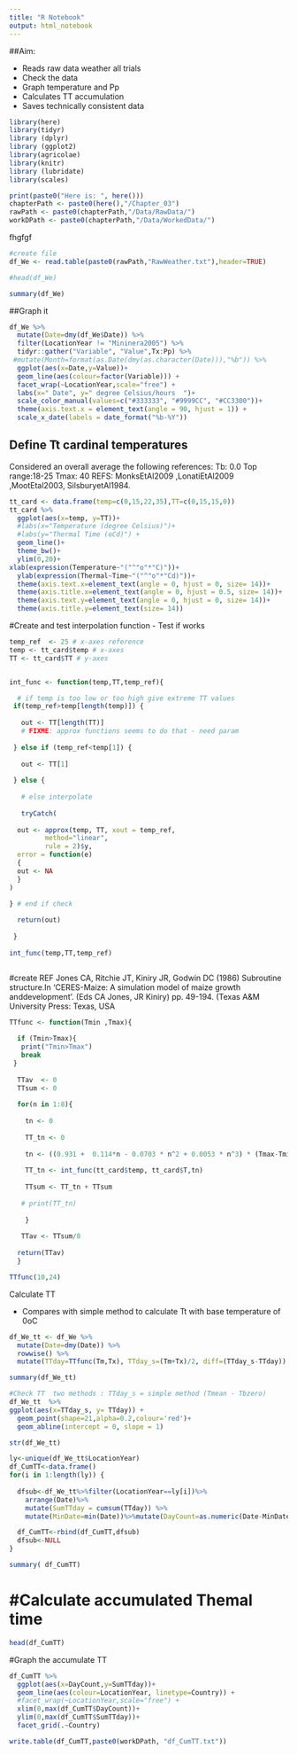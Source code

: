 ```yaml
---
title: "R Notebook"
output: html_notebook
---
```


##Aim:

- Reads raw data weather all trials
- Check the data
- Graph temperature and Pp
- Calculates TT accumulation
- Saves technically consistent data


```r
library(here)
library(tidyr)
library (dplyr)
library (ggplot2)
library(agricolae)
library(knitr)
library (lubridate)
library(scales)
```


```r
print(paste0("Here is: ", here()))
chapterPath <- paste0(here(),"/Chapter_03") 
rawPath <- paste0(chapterPath,"/Data/RawData/")
workDPath <- paste0(chapterPath,"/Data/WorkedData/")
```

fhgfgf


```r
#create file
df_We <- read.table(paste0(rawPath,"RawWeather.txt"),header=TRUE)

#head(df_We)

summary(df_We)
```

##Graph it

```r
df_We %>%
  mutate(Date=dmy(df_We$Date)) %>%
  filter(LocationYear != "Mininera2005") %>%
  tidyr::gather("Variable", "Value",Tx:Pp) %>%
 #mutate(Month=format(as.Date(dmy(as.character(Date))),"%b")) %>%
  ggplot(aes(x=Date,y=Value))+
  geom_line(aes(colour=factor(Variable))) +
  facet_wrap(~LocationYear,scale="free") +
  labs(x=" Date", y=" degree Celsius/hours  ")+
  scale_color_manual(values=c("#333333", "#9999CC", "#CC3300"))+
  theme(axis.text.x = element_text(angle = 90, hjust = 1)) +
  scale_x_date(labels = date_format("%b-%Y"))


```

## Define Tt cardinal temperatures

Considered an overall average the following references:
Tb: 0.0
Top range:18-25
Tmax: 40
REFS: MonksEtAl2009	,LonatiEtAl2009	,MootEtal2003, SilsburyetAl1984. 
							

```r

tt_card <- data.frame(temp=c(0,15,22,35),TT=c(0,15,15,0))
tt_card %>%
  ggplot(aes(x=temp, y=TT))+
  #labs(x="Temperature (degree Celsius)")+
  #labs(y="Thermal Time (oCd)") +
  geom_line()+
  theme_bw()+
  ylim(0,20)+
xlab(expression(Temperature~"("^"o"*"C)"))+
  ylab(expression(Thermal~Time~"("^"o"*"Cd)"))+
  theme(axis.text.x=element_text(angle = 0, hjust = 0, size= 14))+
  theme(axis.title.x=element_text(angle = 0, hjust = 0.5, size= 14))+
  theme(axis.text.y=element_text(angle = 0, hjust = 0, size= 14))+
  theme(axis.title.y=element_text(size= 14))


```

#Create and test interpolation function - Test if works 

```r

temp_ref  <- 25 # x-axes reference
temp <- tt_card$temp # x-axes
TT <- tt_card$TT # y-axes


int_func <- function(temp,TT,temp_ref){

  # if temp is too low or too high give extreme TT values
 if(temp_ref>temp[length(temp)]) {
   
   out <- TT[length(TT)] 
   # FIXME: approx functions seems to do that - need param
   
 } else if (temp_ref<temp[1]) {
   
   out <- TT[1]
   
 } else {
   
   # else interpolate
   
   tryCatch(  
   
  out <- approx(temp, TT, xout = temp_ref, 
         method="linear", 
         rule = 2)$y,
  error = function(e) 
  {
  out <- NA
  }
) 
  
} # end if check

  return(out)  
  
 }
  
int_func(temp,TT,temp_ref)



```

#create REF Jones CA, Ritchie JT, Kiniry JR, Godwin DC (1986) Subroutine structure.In 'CERES-Maize: A simulation model of maize growth anddevelopment'. (Eds CA Jones, JR Kiniry) pp. 49-194. (Texas A&M University Press: Texas, USA

```r

TTfunc <- function(Tmin ,Tmax){         
 
  if (Tmin>Tmax){
   print("Tmin>Tmax")
   break
 } 
  
  TTav  <- 0
  TTsum <- 0
  
  for(n in 1:8){ 
    
    tn <- 0
    
    TT_tn <- 0
    
    tn <- ((0.931 +  0.114*n - 0.0703 * n^2 + 0.0053 * n^3) * (Tmax-Tmin)) + Tmin # 8-h temperature
    
    TT_tn <- int_func(tt_card$temp, tt_card$T,tn) 
    
    TTsum <- TT_tn + TTsum
    
   # print(TT_tn)
    
    }
 
   TTav <- TTsum/8
  
  return(TTav)
  }

TTfunc(10,24)

```
Calculate TT 

- Compares with simple method to calculate Tt with base temperature of 0oC

```r
df_We_tt <- df_We %>%
  mutate(Date=dmy(Date)) %>%
  rowwise() %>%
  mutate(TTday=TTfunc(Tm,Tx), TTday_s=(Tm+Tx)/2, diff=(TTday_s-TTday))

summary(df_We_tt)


```


```r
#Check TT  two methods : TTday_s = simple method (Tmean - Tbzero)
df_We_tt  %>% 
ggplot(aes(x=TTday_s, y= TTday)) +
  geom_point(shape=21,alpha=0.2,colour='red')+
  geom_abline(intercept = 0, slope = 1)

```


```r


str(df_We_tt)
```


```r

ly<-unique(df_We_tt$LocationYear)
df_CumTT<-data.frame()
for(i in 1:length(ly)) {
  
  dfsub<-df_We_tt%>%filter(LocationYear==ly[i])%>%
    arrange(Date)%>%
    mutate(SumTTday = cumsum(TTday)) %>%  
    mutate(MinDate=min(Date))%>%mutate(DayCount=as.numeric(Date-MinDate))

  df_CumTT<-rbind(df_CumTT,dfsub)
  dfsub<-NULL
}

summary( df_CumTT)
```

# #Calculate accumulated Themal time 

```r

head(df_CumTT)
```

#Graph the accumulate TT 
```r

df_CumTT %>%
  ggplot(aes(x=DayCount,y=SumTTday))+
  geom_line(aes(colour=LocationYear, linetype=Country)) +
  #facet_wrap(~LocationYear,scale="free") +
  xlim(0,max(df_CumTT$DayCount))+
  ylim(0,max(df_CumTT$SumTTday))+
  facet_grid(.~Country)


```



```r
write.table(df_CumTT,paste0(workDPath, "df_CumTT.txt"))
```





